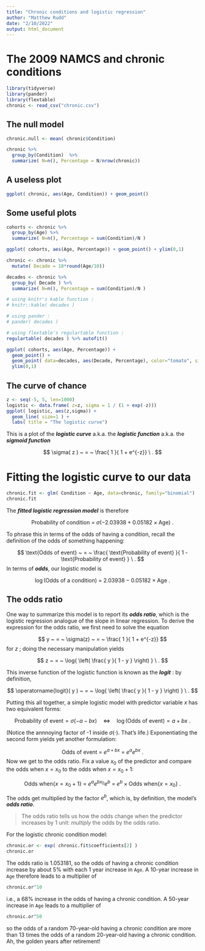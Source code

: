 ```yaml
---
title: "Chronic conditions and logistic regression"
author: "Matthew Rudd"
date: "2/10/2022"
output: html_document
---
```


# The 2009 NAMCS and chronic conditions

```r
library(tidyverse)
library(pander)
library(flextable)
chronic <- read_csv("chronic.csv")
```

## The null model

```r
chronic.null <- mean( chronic$Condition) 

chronic %>% 
  group_by(Condition)  %>% 
  summarize( N=n(), Percentage = N/nrow(chronic))
```

## A useless plot 

```r
ggplot( chronic, aes(Age, Condition)) + geom_point()
```

## Some useful plots

```r
cohorts <- chronic %>% 
  group_by(Age) %>% 
  summarize( N=n(), Percentage = sum(Condition)/N )

ggplot( cohorts, aes(Age, Percentage)) + geom_point() + ylim(0,1)

chronic <- chronic %>%
  mutate( Decade = 10*round(Age/10))

decades <- chronic %>%
  group_by( Decade ) %>%
  summarize( N=n(), Percentage = sum(Condition)/N )

# using knitr's kable function :
# knitr::kable( decades )

# using pander :
# pander( decades )

# using flextable's regulartable function :
regulartable( decades ) %>% autofit()

ggplot( cohorts, aes(Age, Percentage)) + 
  geom_point() + 
  geom_point( data=decades, aes(Decade, Percentage), color="tomato", size=3) + 
  ylim(0,1)

```

## The curve of chance

```r
z <- seq(-5, 5, len=1000)
logistic <- data.frame( z=z, sigma = 1 / (1 + exp(-z)))
ggplot( logistic, aes(z,sigma)) + 
  geom_line( size=1 ) +
  labs( title = "The logistic curve")
```

This is a plot of the ***logistic curve*** a.k.a. the ***logistic function*** a.k.a. the 
***sigmoid function*** 

$$
\sigma( z ) ~ = ~ \frac{ 1 }{ 1 + e^{-z}} \ .
$$ 

# Fitting the logistic curve to our data

```r
chronic.fit <- glm( Condition ~ Age, data=chronic, family="binomial")
chronic.fit 
```

The ***fitted logistic regression model*** is therefore 

$$ 
\text{Probability of condition} ~ = ~ \sigma( -2.03938 + 0.05182 \times \text{Age}) \ .
$$ 

To phrase this in terms of the odds of having a condition, recall the definition
of the odds of something happening:

$$
\text{Odds of event} ~ = ~ \frac{ \text{Probability of event} }{  1 - \text{Probability of event} } \ .
$$
In terms of ***odds***, our logistic model is 

$$
\log{ ( \text{Odds of a condition} ) } ~ = ~ 2.03938 - 0.05182 \times \text{Age} \ .
$$

## The odds ratio

One way to summarize this model is to report its ***odds ratio***, which is the logistic
regression analogue of the slope in linear regression. To derive the expression for the 
odds ratio, we first need to solve the equation

$$
y ~ = ~ \sigma(z) ~ = ~ \frac{ 1 }{ 1 + e^{-z}} 
$$
for $z$ ; doing the necessary manipulation yields

$$
z ~ = ~ \log{ \left( \frac{ y }{ 1 - y } \right) } \ .
$$

This inverse function of the logistic function is known as the ***logit*** : by definition, 

$$
\operatorname{logit}( y ) ~ = ~ \log{ \left( \frac{ y }{ 1 - y } \right) } \ .
$$

Putting this all together, a simple logistic model with predictor variable $x$ has two equivalent forms:

$$ 
\text{Probability of event} = \sigma( -a - bx ) \quad \iff \quad \log{(\text{Odds of event})} = a + bx \ .
$$

(Notice the annnoying factor of -1 inside $\sigma(\cdot)$. That's life.)  Exponentiating the second
form yields yet another formulation:

$$
\text{Odds of event} ~ = ~ e^{a+bx} ~ = ~ e^{a} e^{bx} \ .
$$
Now we get to the odds ratio. Fix a value $x_{0}$ of the predictor and compare the odds when $x=x_{0}$
to the odds when $x=x_{0}+1$:

$$
\text{Odds when} \left\{ x=x_{0}+1 \right\} ~ = ~ e^{a} e^{bx_{0}} e^{b} ~ = ~ e^{b} \times \text{Odds when} \left\{ x=x_{0} \right\} \ .
$$

The odds get multiplied by the factor $e^{b}$, which is, by definition, the model's ***odds ratio***.

> The odds ratio tells us how the odds change when the predictor increases by 1 unit: *multiply* the odds by the odds ratio.

For the logistic chronic condition model:

```r
chronic.or <- exp( chronic.fit$coefficients[2] )
chronic.or
```

The odds ratio is 1.053181, so the odds of having a chronic condition increase by about 5% 
with each 1 year increase in `Age`. A 10-year increase in `Age` therefore leads to 
a multiplier of 

```r
chronic.or^10
```

i.e., a 68% increase in the odds of having a chronic condition. 
A 50-year increase in `Age`  leads to a multiplier of 

```r
chronic.or^50
```

so the odds of a random 70-year-old having a chronic condition are more than 13 times the odds 
of a random 20-year-old having a chronic condition.  Ah, the golden years after retirement!
